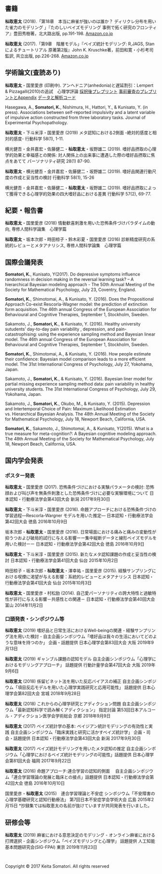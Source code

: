<br />
<br />


## 書籍

**杣取恵太** (2018).「第18章　本当に麻雀が強いのは誰か？
ディリクレ分布を用いた雀力のモデリング 」『たのしいベイズモデリング 事例で拓く研究のフロンティア』豊田秀樹著，北大路出版, pp.191-198. [Amazon.co.jp](https://www.amazon.co.jp/%E3%81%9F%E3%81%AE%E3%81%97%E3%81%84%E3%83%99%E3%82%A4%E3%82%BA%E3%83%A2%E3%83%87%E3%83%AA%E3%83%B3%E3%82%B0-%E4%BA%8B%E4%BE%8B%E3%81%A7%E6%8B%93%E3%81%8F%E7%A0%94%E7%A9%B6%E3%81%AE%E3%83%95%E3%83%AD%E3%83%B3%E3%83%86%E3%82%A3%E3%82%A2-%E8%B1%8A%E7%94%B0-%E7%A7%80%E6%A8%B9/dp/4762830402)

**杣取恵太** (2017).「第9章　階層モデル」『ベイズ統計モデリング: R,JAGS, Stanによるチュートリアル 原著第2版』John K. Kruschke著，前田和寛・小杉考司監訳, 共立出版, pp.226-268. [Amazon.co.jp](https://www.amazon.co.jp/%E3%83%99%E3%82%A4%E3%82%BA%E7%B5%B1%E8%A8%88%E3%83%A2%E3%83%87%E3%83%AA%E3%83%B3%E3%82%B0-R-JAGS-Stan%E3%81%AB%E3%82%88%E3%82%8B%E3%83%81%E3%83%A5%E3%83%BC%E3%83%88%E3%83%AA%E3%82%A2%E3%83%AB-%E5%8E%9F%E8%91%97%E7%AC%AC2%E7%89%88/dp/4320113160)

## 学術論文(査読あり)

**杣取恵太**・国里愛彦 (印刷中). アンヘドニア(anhedonia)と遅延割引：Lempert & Pizzagalli(2010)の追試　心理学評論 [採択後プレプリント](https://psyarxiv.com/4zbc5/) [事前審査のプレプリントとAppendix](https://osf.io/vj7w3/) [データと解析コード](https://github.com/ykunisato/somatori_kunisato_2019_replication_study)

Hasegawa, A., **Somatori, K.**, Nishimura, H., Hattori, Y., & Kunisato, Y. (in press). Associations between self-reported impulsivity and a latent variable of impulsive action constructed from three laboratory tasks. Journal of Experimental Psychopathology.

**杣取恵太**・下斗米淳・国里愛彦 (2019) メタ認知における2側面 -絶対的感度と相対的感度- 行動科学 58(1), 1-11.

横光健吾・金井嘉宏・佐藤健二・**杣取恵太**・坂野雄二 (2019). 嗜好品摂取の心理学的効果と幸福感との関係: 対人関係上の出来事に遭遇した際の嗜好品摂取に焦点をあてて パーソナリティ研究 28(1) 87-90.

**杣取恵太**・横光健吾・金井嘉宏・佐藤健二・坂野雄二 (2019). 嗜好品関連行動尺度の作成と妥当性の検討 行動科学 58(1), 15-26

横光健吾・金井嘉宏・佐藤健二・**杣取恵太**・坂野雄二 (2019). 嗜好品摂取によって獲得できる心理学的効果の四大嗜好品における差異 行動科学 57(2), 69-77.

## 紀要・報告書

**杣取恵太**・国里愛彦 (2018) 情動歓喜刺激を用いた恐怖条件づけパラダイムの動向, 専修人間科学論集　心理学篇

**杣取恵太**・坂本次郎・時田椋子・鈴木彩夏・国里愛彦 (2016) 診断精度研究の系統的レビューとメタアナリシス, 専修人間科学論集　心理学篇


## 国際会議発表

**Somatori, K.**, Kunisato, Y(2017). Do depressive symptoms influence randomness in decision making in the reversal learning task? – A hierarchical Bayesian modeling approach - The 50th Annual Meeting of the Society for Mathematical Psychology, July 23, Coventry, England.

**Somatori, K.**, Shimotomai, A., & Kunisato, Y. (2016). Does the Propositional Approach Co-exist Rescorla-Wagner model: the prediction of extinction form acquisition. The 46th annual Congress of the European Association for Behavioural and Cognitive Therapies, September 1, Stockholm, Sweden.

Sakamoto, J., **Somatori, K.**, & Kunisato, Y. (2016). Healthy university sutudents' day-to-day pain variability , depression, and pain-catastrophising: using the experience sampling method and Bayesian linear model. The 46th annual Congress of the European Association for Behavioural and Cognitive Therapies, September 1, Stockholm, Sweden.

**Somatori, K.**, Shimotomai, A., & Kunisato, Y. (2016). How people estimate their confidence: Bayesian model comparison leads to a more efficient model. The 31st International Congress of Psychology, July 27, Yokohama, Japan.

Sakamoto, J., **Somatori, K.**, & Kunisato, Y. (2016). Bayesian liner model for partial missing experience sampling method data: pain variability in healthy university students. The 31st International Congress of Psychology, July 29, Yokohama, Japan.

Sakamoto, J., **Somatori, K.**, Okubo, M., & Kunisato, Y. (2015). Depression and Intertemporal Choice of Pain: Maximum Likelihood Estimation vs. Hierarchical Bayesian Analysis. The 48th Annual Meeting of the Society for Mathematical Psychology, July 18, Newport Beach, California, USA.

**Somatori, K.**, Sakamoto, J., Shimotomai, A., & Kunisato, Y(2015). What is a true measure for meta-cognition?: A Bayesian cognitive modeling approach. The 48th Annual Meeting of the Society for Mathematical Psychology, July 18, Newport Beach, California, USA.

## 国内学会発表

### ポスター発表

**杣取恵太**・国里愛彦 (2017). 恐怖条件づけにおける実験パラメータの検討:
恐怖顔および叫び声を無条件刺激とした恐怖条件づけに必要な実験環境について 日本認知・行動療法学会第43回大会 新潟 2017年9月30日

**杣取恵太**・下斗米淳・国里愛彦 (2016). 命題アプローチにおける恐怖条件づけの学習過程―Rescorla-Wargner モデルを用いた推定― 日本認知・行動療法学会第42回大会 徳島 2016年10月9日

坂本次郎・**杣取恵太**・国里愛彦 (2016). 日常場面における痛みと痛みの変動性が抑うつおよび破局的試行に与える影響ーー集中縦断データと線形ベイズモデルを用いた検討ーー 日本認知・行動療法学会第42回大会 徳島 2016年10月9日

**杣取恵太**・下斗米淳・国里愛彦 (2015). 新たなメタ認知課題の作成と妥当性の検討 日本認知・行動療法学会第41回大会 仙台 2015年10月2日

時田椋子・坂本次郎・**杣取恵太**・澤幸祐・国里愛彦 (2015). 経験サンプリングにおける喫煙に渇望が与える影響：系統的レビューとメタアナリシス 日本認知・行動療法学会第41回大会 仙台 2015年10月3日

**杣取恵太**・国里愛彦・村松励 (2014). 自己愛パーソナリティの誇大特性と過敏特性が非行に与える影響－共感性との関連－ 日本認知・行動療法学会第40回大会  富山 2014年11月2日

### 口頭発表・シンポジウム等

**杣取恵太** (2019) 嗜好品と日常生活におけるWell-beingの関連
- 経験サンプリング法を用いた検討 -  自主企画シンポジウム「嗜好品は我々の生活においてどのような意味を持つのか」 企画・話題提供 日本心理学会第83回大会 大阪 2019年9月13日

**杣取恵太** (2019) ギャンブル課題の認知モデル 自主企画シンポジウム「心理学におけるモデリングアプローチ」 話題提供 行動計量学会第47回大会 大阪 2019年9月6日

**杣取恵太** (2018) 係留ビネット法を用いた反応バイアスの補正
自主企画シンポジウム「項目反応モデルを用いた心理学実践研究と応用可能性」 話題提供 日本心理学会第82回大会 宮城 2018年9月28日

**杣取恵太** (2018) これからの心理学研究とアディクション問題
自主企画シンポジウム「最新認知科学で読み解くアディクション」 指定討論 第53回日本アルコール・アディクション医学会学術総会 京都 2018年9月9日

**杣取恵太** (2017) ベイズ統計学の基本: 
ベイジアン統計モデリングの有効性と実践
自主企画シンポジウム「臨床実践と研究に活かすベイズ統計学」 企画・司会・話題提供 日本認知・行動療法学会第43回大会 新潟 2017年9月30日

**杣取恵太** (2017) ベイズ統計モデリングを用いたメタ認知の推定
自主企画シンポジウム「心理学におけるベイズ統計モデリングの可能性」話題提供 日本心理学会第81回大会 福岡 2017年9月22日

**杣取恵太** (2016) 命題アプローチ:連合学習の認知的側面　
自主企画シンポジウム「連合学習理論の発展と臨床との接点」話題提供 日本認知・行動療法学会第42回大会 徳島 2016年10月10日

国里愛彦・**杣取恵太** (2015)　連合学習理論と不安症 シンポジウム「不安障害の心理学基礎研究と認知行動療法」 第7回日本不安症学会学術大会 広島 2015年2月15日 *抄録集では杣取恵太の名前が抜けていますが共同発表を行いました。

## 研修会等

**杣取恵太** (2019) 麻雀における意思決定のモデリング 
- オンライン麻雀における打牌選択 - 企画シンポジウム「ベイズモデリングと心理学」 話題提供  人工知能基本問題研究会(SIG-FPAI) 東京 2019年11月23日

<br />
<p>Copyright &copy; 2017 Keita Somatori. All rights reserved </p>